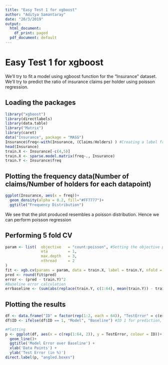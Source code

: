 ```yaml
---
title: "Easy Test 1 for xgboost"
author: "Aditya Samantaray"
date: "20/3/2019"
output:
  html_document:
    df_print: paged
  pdf_document: default
---
```

# Easy Test 1 for xgboost

We'll try to fit a model using xgboost function for the "Insurance" dataset. We'll try to predict the ratio of insurance claims per holder using poisson regression.  

## Loading the packages
```r
library("xgboost")
library(directlabels)
library(data.table)
library("Matrix")
library(caret)
data("Insurance", package = "MASS")
Insurance$freq<-with(Insurance, (Claims/Holders) ) #Creating a label frequency
head(Insurance)
train.X <- Insurance[-c(4,5)]
train.X <- sparse.model.matrix(freq~., Insurance)
train.Y <- Insurance$freq
```
  
## Plotting the frequency data(Number of claims/Number of holders for each datapoint)
```r
ggplot(Insurance, aes(x = freq))+
  geom_density(alpha = 0.2, fill="#FF7777")+
  ggtitle("Frequency Distribution")
```
We see that the plot produced resembles a poisson distribution. Hence we can perform poisson regression  

## Performing 5 fold CV
```r
param <- list(  objective   = "count:poisson", #Setting the objective parameter to count:poisson
                eta         = 1,
                max.depth   = 3,
                nthread     = 2
)
fit <- xgb.cv(params = param, data = train.X, label = train.Y, nfold = 5, nrounds = 5, showsd = F, prediction = T)
pred <- round(fit$pred)
error <- (pred - train.Y)^2
#Baseline error calculation
errbaseline <- (sum(abs(replace(train.Y, c(1:64), mean(train.Y)) - train.Y)))/length(train.Y)
```
  
## Plotting the results
```r
df <- data.frame("ID" = factor(rep(1:2, each = 64)), "TestError" = c(error, rep(errbaseline, each = 64))*100)
df$ID <- ifelse(df$ID == 1, "Model", "Baseline") #ID 1 for prediction, ID 2  for baseline

#Plotting
p <- ggplot(df, aes(x = c(rep(1:64, 2)), y = TestError, colour = ID))+
  geom_line()+
  ggtitle('Model Error over Baseline') +
  xlab('Data Points') +
  ylab('Test Error (in %)')
direct.label(p, "angled.boxes")
```
